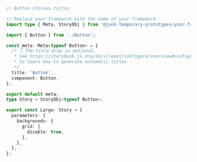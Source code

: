 ```ts
// Button.stories.ts|tsx

// Replace your-framework with the name of your framework
import type { Meta, StoryObj } from '@junk-temporary-prototypes/your-framework';

import { Button } from './Button';

const meta: Meta<typeof Button> = {
  /* 👇 The title prop is optional.
   * See https://storybook.js.org/docs/react/configure/overview#configure-story-loading
   * to learn how to generate automatic titles
   */
  title: 'Button',
  component: Button,
};

export default meta;
type Story = StoryObj<typeof Button>;

export const Large: Story = {
  parameters: {
    backgrounds: {
      grid: {
        disable: true,
      },
    },
  },
};
```
